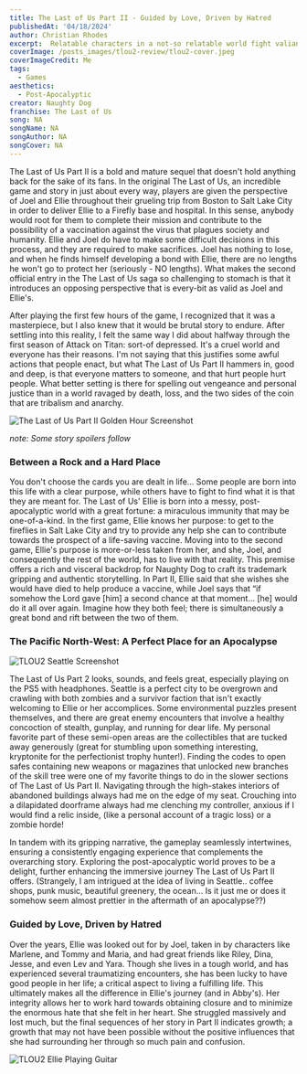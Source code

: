 ```yaml
---
title: The Last of Us Part II - Guided by Love, Driven by Hatred 
publishedAt: '04/18/2024'
author: Christian Rhodes
excerpt:  Relatable characters in a not-so relatable world fight valiantly for whom they love, no matter the cost.   
coverImage: /posts_images/tlou2-review/tlou2-cover.jpeg
coverImageCredit: Me
tags:
  - Games
aesthetics:
  - Post-Apocalyptic
creator: Naughty Dog
franchise: The Last of Us
song: NA
songName: NA
songAuthor: NA
songCover: NA
---
```


The Last of Us Part II is a bold and mature sequel that doesn't hold anything back for the sake of its fans. In the original The Last of Us, an incredible game and story in just about every way, players are given the perspective of Joel and Ellie throughout their grueling trip from Boston to Salt Lake City in order to deliver Ellie to a Firefly base and hospital. In this sense, anybody would root for them to complete their mission and contribute to the possibility of a vaccination against the virus that plagues society and humanity. Ellie and Joel do have to make some difficult decisions in this process, and they are required to make sacrifices. Joel has nothing to lose, and when he finds himself developing a bond with Ellie, there are no lengths he won't go to protect her (seriously - NO lengths). What makes the second official entry in the The Last of Us saga so challenging to stomach is that it introduces an opposing perspective that is every-bit as valid as Joel and Ellie's. 

After playing the first few hours of the game, I recognized that it was a masterpiece, but I also knew that it would be brutal story to endure. After settling into this reality, I felt the same way I did about halfway through the first season of Attack on Titan: sort-of depressed. It's a cruel world and everyone has their reasons. I'm not saying that this justifies some awful actions that people enact, but what The Last of Us Part II hammers in, good and deep, is that everyone matters to someone, and that hurt people hurt people. What better setting is there for spelling out vengeance and personal justice than in a world ravaged by death, loss, and the two sides of the coin that are tribalism and anarchy.  

![The Last of Us Part II Golden Hour Screenshot](https://drive.google.com/uc?id=1EuhY6Ec_wFxJChz7qJPsVdLegkTCR22n)

*note: Some story spoilers follow*

### Between a Rock and a Hard Place

You don't choose the cards you are dealt in life… Some people are born into this life with a clear purpose, while others have to fight to find what it is that they are meant for. The Last of Us' Ellie is born into a messy, post-apocalyptic world with a great fortune: a miraculous immunity that may be one-of-a-kind. In the first game, Ellie knows her purpose: to get to the fireflies in Salt Lake City and try to provide any help she can to contribute towards the prospect of a life-saving vaccine. Moving into to the second game, Ellie's purpose is more-or-less taken from her, and she, Joel, and consequently the rest of the world, has to live with that reality. This premise offers a rich and visceral backdrop for Naughty Dog to craft its trademark gripping and authentic storytelling. In Part II, Ellie said that she wishes she would have died to help produce a vaccine, while Joel says that “if somehow the Lord gave [him] a second chance at that moment... [he] would do it all over again. Imagine how they both feel; there is simultaneously a great bond and rift between the two of them. 

### The Pacific North-West: A Perfect Place for an Apocalypse

![TLOU2 Seattle Screenshot](/posts_images/tlou2-review/tlou2-cover.jpeg)

The Last of Us Part 2 looks, sounds, and feels great, especially playing on the PS5 with headphones. Seattle is a perfect city to be overgrown and crawling with both zombies and a survivor faction that isn't exactly welcoming to Ellie or her accomplices. Some environmental puzzles present themselves, and there are great enemy encounters that involve a healthy concoction of stealth, gunplay, and running for dear life. My personal favorite part of these semi-open areas are the collectibles that are tucked away generously (great for stumbling upon something interesting, kryptonite for the perfectionist trophy hunter!). Finding the codes to open safes containing new weapons or magazines that unlocked new branches of the skill tree were one of my favorite things to do in the slower sections of The Last of Us Part II. Navigating through the high-stakes interiors of abandoned buildings always had me on the edge of my seat. Crouching into a dilapidated doorframe always had me clenching my controller, anxious if I would find a relic inside, (like a personal account of a tragic loss) or a zombie horde! 

In tandem with its gripping narrative, the gameplay seamlessly intertwines, ensuring a consistently engaging experience that complements the overarching story. Exploring the post-apocalyptic world proves to be a delight, further enhancing the immersive journey The Last of Us Part II offers. (Strangely, I am intrigued at the idea of living in Seattle.. coffee shops, punk music, beautiful greenery, the ocean… Is it just me or does it somehow seem almost prettier in the aftermath of an apocalypse??)

### Guided by Love, Driven by Hatred

Over the years, Ellie was looked out for by Joel, taken in by characters like Marlene, and Tommy and Maria, and had great friends like Riley, Dina, Jesse, and even Lev and Yara. Though she lives in a tough world, and has experienced several traumatizing encounters, she has been lucky to have good people in her life; a critical aspect to living a fulfilling life. This ultimately makes all the difference in Ellie's journey (and in Abby's). Her integrity allows her to work hard towards obtaining closure and to minimize the enormous hate that she felt in her heart. She struggled massively and lost much, but the final sequences of her story in Part II indicates growth; a growth that may not have been possible without the positive influences that she had surrounding her through so much pain and confusion. 

![TLOU2 Ellie Playing Guitar](https://drive.google.com/uc?id=1lyXmGTZjLgjCxfsnKZ_2TNoAJr13pJG9)